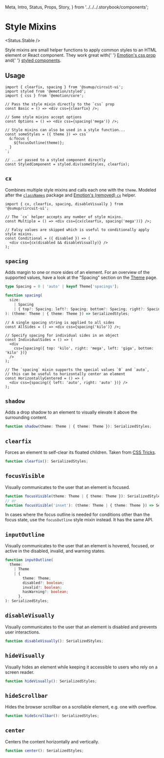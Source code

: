   Meta,
  Intro,
  Status,
  Props,
  Story,
} from '../../../.storybook/components';

<Meta of={Stories} />

# Style Mixins

<Status.Stable />

<Intro>
  Style mixins are small helper functions to apply common styles to an HTML
  element or React component. They work great with{' '}
  <a href="https://emotion.sh/docs/css-prop">Emotion's css prop</a> and{' '}
  <a href="https://emotion.sh/docs/styled">styled components</a>.
</Intro>

## Usage

```tsx
import { clearfix, spacing } from '@sumup/circuit-ui';
import styled from '@emotion/styled';
import { css } from '@emotion/core';

// Pass the style mixin directly to the `css` prop
const Basic = () => <div css={clearfix} />;

// Some style mixins accept options
const Options = () => <div css={spacing('mega')} />;

// Style mixins can also be used in a style function...
const someStyles = ({ theme }) => css`
  &:focus {
    ${focusOutline(theme)};
  }
`;

// ...or passed to a styled component directly
const StyledComponent = styled.div(someStyles, clearfix);
```

## `cx`

Combines multiple style mixins and calls each one with the `theme`. Modeled after the [`classNames`](https://github.com/JedWatson/classnames) package and [Emotion's (removed) `cx`](https://5bb1495273f2cf57a2cf39cc--emotion.netlify.app/docs/cx) helper.

```tsx
import { cx, clearfix, spacing, disableVisually } from '@sumup/circuit-ui';

// The `cx` helper accepts any number of style mixins.
const Multiple = () => <div css={cx(clearfix, spacing('mega'))} />;

// Falsy values are skipped which is useful to conditionally apply style mixins.
const Conditional = ({ disabled }) => (
  <div css={cx(disabled && disableVisually)} />
);
```

## `spacing`

Adds margin to one or more sides of an element. For an overview of the supported values, have a look at the "Spacing" section on the [Theme](Features/Theme) page.

```ts
type Spacing = 0 | 'auto' | keyof Theme['spacings'];

function spacing(
  size:
    | Spacing
    | { top?: Spacing; left?: Spacing; bottom?: Spacing; right?: Spacing },
): (theme: Theme | { theme: Theme }) => SerializedStyles;
```

```tsx
// A single spacing string is applied to all sides
const AllSides = () => <div css={spacing('kilo')} />;

// Specify spacing for individual sides in an object
const IndividualSides = () => (
  <div
    css={spacing({ top: 'kilo', right: 'mega', left: 'giga', bottom: 'kilo' })}
  />
);

// The `spacing` mixin supports the special values `0` and `auto`,
// this can be useful to horizontally center an element
const HorizontallyCentered = () => (
  <div css={spacing({ left: 'auto', right: 'auto' })} />
);
```

<Story of={Stories.Spacing} />

## `shadow`

Adds a drop shadow to an element to visually elevate it above the surrounding content.

```ts
function shadow(theme: Theme | { theme: Theme }): SerializedStyles;
```

<Story of={Stories.Shadow} />

## `clearfix`

Forces an element to self-clear its floated children. Taken from [CSS Tricks](https://css-tricks.com/clearfix-a-lesson-in-web-development-evolution/).

```ts
function clearfix(): SerializedStyles;
```

<Story of={Stories.Clearfix} />

## `focusVisible`

Visually communicates to the user that an element is focused.

```ts
function focusVisible(theme: Theme | { theme: Theme }): SerializedStyles;
// or
function focusVisible('inset'): (theme: Theme | { theme: Theme }) => SerializedStyles;
```

<Story of={Stories.FocusVisible} />

In cases where the focus outline is needed for conditions other than the focus state, use the `focusOutline` style mixin instead. It has the same API.

## `inputOutline`

Visually communicates to the user that an element is hovered, focused, or active in the disabled, invalid, and warning states.

```ts
function inputOutline(
  theme:
    | Theme
    | {
        theme: Theme;
        disabled?: boolean;
        invalid?: boolean;
        hasWarning?: boolean;
      },
): SerializedStyles;
```

<Story of={Stories.InputOutline} />

## `disableVisually`

Visually communicates to the user that an element is disabled and prevents user interactions.

```ts
function disableVisually(): SerializedStyles;
```

<Story of={Stories.DisableVisually} />

## `hideVisually`

Visually hides an element while keeping it accessible to users who rely on a screen reader.

```ts
function hideVisually(): SerializedStyles;
```

<Story of={Stories.HideVisually} />

## `hideScrollbar`

Hides the browser scrollbar on a scrollable element, e.g. one with overflow.

```ts
function hideScrollbar(): SerializedStyles;
```

<Story of={Stories.HideScrollbar} />

## `center`

Centers the content horizontally and vertically.

```ts
function center(): SerializedStyles;
```

<Story of={Stories.Center} />
